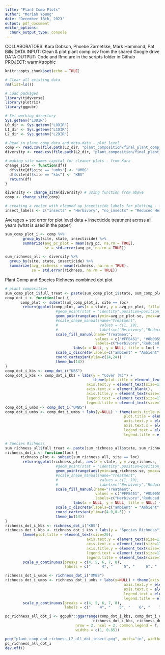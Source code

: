 ```yaml
---
title: "Plant Comp Plots"
author: "Moriah Young"
date: "December 18th, 2023"
output: pdf_document
editor_options: 
  chunk_output_type: console
---
```


COLLABORATORS: Kara Dobson, Phoebe Zarnetske, Mark Hammond, Pat Bills 
DATA INPUT: Clean & plot plant comp csv from the shared Google drive  
DATA OUTPUT: Code and Rmd are in the scripts folder in Github  
PROJECT: warmXtrophic 

```r
knitr::opts_chunk$set(echo = TRUE)
```

```r
# Clear all existing data
rm(list=ls())

# Load packages
library(tidyverse)
library(plotrix)
library(ggpubr)

# Set working directory
Sys.getenv("L0DIR")
L0_dir <- Sys.getenv("L0DIR")
L1_dir <- Sys.getenv("L1DIR")
L2_dir <- Sys.getenv("L2DIR")

# Read in plant comp data and meta-data - plot level
comp <- read.csv(file.path(L2_dir, "plant_composition/final_plant_comp_plot_L2.csv"))
diversity <- read.csv(file.path(L2_dir, "plant_composition/final_plant_comp_diversity_L2.csv"))

# making site names capital for cleaner plots - from Kara
change_site <- function(df){
  df$site[df$site == "umbs"] <- "UMBS"
  df$site[df$site == "kbs"] <- "KBS"
  return(df)
}

diversity <- change_site(diversity) # using function from above
comp <- change_site(comp)

# creating a vector with cleaned up insecticide labels for plotting - from Kara
insect_labels <- c("insects" = "Herbivory", "no_insects" = "Reduced Herbivory")

```

Averages + std error for plot level data + insecticide treatment across all years (what is used in the paper)
```r
sum_comp_plot_i <- comp %>%
        group_by(site, state, insecticide) %>%
        summarize(avg_pc_plot = mean(avg_pc, na.rm = TRUE),
                  se = std.error(avg_pc, na.rm = TRUE))

sum_richness_all <- diversity %>%
  group_by(site, state, insecticide) %>%
  summarize(avg_richness = mean(richness, na.rm = TRUE),
            se = std.error(richness, na.rm = TRUE))

```


Plant Comp and Species Richness combined dot plot
```r
# plant composition
sum_comp_plot_i$full_treat <- paste(sum_comp_plot_i$state, sum_comp_plot_i$insecticide, sep="_")
comp_dot_i <- function(loc) { 
       comp_plot <- subset(sum_comp_plot_i, site == loc)
        return(ggplot(comp_plot, aes(x = state, y = avg_pc_plot, fill=insecticide)) +
                       #geom_point(stat = "identity",position=position_dodge(0.2),size=5) +
                       geom_pointrange(aes(ymin=avg_pc_plot-se, ymax=avg_pc_plot+se), pch=21,size=1,position=position_dodge(0.3)) +
                       #scale_shape_manual(name="Treatment",
                       #                   values = c(1, 19),
                       #                   labels=c("Herbivory","Reduced Herbivory")) +
                       scale_fill_manual(name="Treatment",
                                         values = c("#FFB451", "#0b0055"),
                                         labels=c("Herbivory","Reduced Herbivory")) +
                               labs(x = NULL, y = NULL, title = loc) +
                       scale_x_discrete(labels=c("ambient" = "Ambient", "warmed" = "Warmed")) +
                       coord_cartesian(ylim=c(14,24)) +
                       theme_bw(14))
}
comp_dot_i_kbs <- comp_dot_i("KBS")
comp_dot_i_kbs <- comp_dot_i_kbs + labs(y = "Cover (%)") +
                                        theme(plot.title = element_text(size=20),
                                     axis.text.y = element_text(size=17),
                                     axis.text.x = element_blank(),
                                     axis.title.y = element_text(size=17),
                                     legend.text = element_text(size=17),
                                     legend.title = element_text(size=17))
comp_dot_i_umbs <- comp_dot_i("UMBS")
comp_dot_i_umbs <- comp_dot_i_umbs + labs(y=NULL) + theme(axis.title.y=element_blank(),
                                                      plot.title = element_text(size=20),
                                                      axis.text.y = element_blank(),
                                                      axis.text.x = element_blank(),
                                                      legend.text = element_text(size=17),
                                                      legend.title = element_text(size=17))

# Species Richness
sum_richness_all$full_treat <- paste(sum_richness_all$state, sum_richness_all$insecticide, sep="_")
richness_dot_i <- function(loc) { 
       richness_plot <- subset(sum_richness_all, site == loc)
        return(ggplot(richness_plot, aes(x = state, y = avg_richness, fill=insecticide)) +
                       #geom_point(stat = "identity",position=position_dodge(0.2),size=5) +
                       geom_pointrange(aes(ymin=avg_richness-se, ymax=avg_richness+se), pch=21,size=1,position=position_dodge(0.3)) +
                       #scale_shape_manual(name="Treatment",
                       #                   values = c(1, 19),
                       #                   labels=c("Herbivory","Reduced Herbivory")) +
                       scale_fill_manual(name="Treatment",
                                         values = c("#FFB451", "#0b0055"),
                                         labels=c("Herbivory","Reduced Herbivory")) +
                               labs(x = NULL, y = NULL, title = NULL) +
                       scale_x_discrete(labels=c("ambient" = "Ambient", "warmed" = "Warmed")) +
                       coord_cartesian(ylim=c(4.0,8.5)) +
                       theme_bw(14))
}
richness_dot_i_kbs <- richness_dot_i("KBS")
richness_dot_i_kbs <- richness_dot_i_kbs + labs(y = "Species Richness") +
        theme(plot.title = element_text(size=20),
                                     axis.text.y = element_text(size=17),
                                     axis.text.x = element_text(size=17),
                                     axis.title.y = element_text(size=17),
                                     legend.text = element_text(size=17),
                                     legend.title = element_text(size=17)) +
        scale_y_continuous(breaks = c(4, 5, 6, 7, 8), 
                           labels = c("     4", "     5", "     6", "     7", "     8"))

richness_dot_i_umbs <- richness_dot_i("UMBS")
richness_dot_i_umbs <- richness_dot_i_umbs + labs(y=NULL) + theme(axis.title.y=element_blank(),
                                                      axis.text.y = element_blank(),
                                                      axis.text.x = element_text(size=17),
                                                      legend.text = element_text(size=17),
                                                      legend.title = element_text(size=17)) +
        scale_y_continuous(breaks = c(4, 5, 6, 7, 8), 
                           labels = c("    4", "    5", "    6", "    7", "    8"))

pc_richness_all_dot_i <- ggpubr::ggarrange(comp_dot_i_kbs, comp_dot_i_umbs, 
                                        richness_dot_i_kbs, richness_dot_i_umbs,
                                nrow = 2, ncol = 2, common.legend = T, legend="right",
                                widths = c(1, 0.85))

png("plant_comp_and_richness_L2_all_dot_insect.png", units="in", width=9, height=5, res=300)
pc_richness_all_dot_i
dev.off()

```
